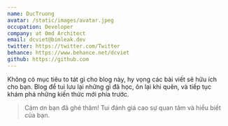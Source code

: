 ```yaml
---
name: DucTruong
avatar: /static/images/avatar.jpeg
occupation: Developer
company: at Omd Architect
email: dcviet@bimleak.dev
twitter: https://twitter.com/Twitter
behance: https://www.behance.net/dcviet
github: https://github.com
---
```


Không có mục tiêu to tát gì cho blog này, hy vọng các bài viết sẽ hữu ích cho bạn. Blog để tui lưu lại những gì đã học, ôn lại khi quên, và tiếp tục khám phá những kiến thức mới phía trước.

> Cảm ơn bạn đã ghé thăm! Tui đánh giá cao sự quan tâm và hiểu biết của bạn.
